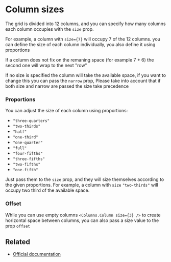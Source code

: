 
<Meta title="Columns/Sizes" />

# Column sizes

The grid is divided into 12 columns, and you can specify how many columns each column occupies with the `size` prop.

For example, a column with `size={7}` will occupy 7 of the 12 columns. you can define the size of each column individually, you also define it using proportions

If a column does not fix on the remaning space (for example 7 + 6) the second one will wrap to the next "row"

If no size is specified the column will take the available space, if you want to change this you can pass the 
`narrow` prop, Please take into account that if both size and narrow are passed the size take precedence

### Proportions

You can adjust the size of each column using proportions:

- `"three-quarters"`
- `"two-thirds"`
- `"half"`
- `"one-third"`
- `"one-quarter"`
- `"full"`
- `"four-fifths"`
- `"three-fifths"`
- `"two-fifths"`
- `"one-fifth"`

Just pass them to the `size` prop, and they will size themselves according to the given proportions.
For example, a column with `size` `"two-thirds"` will occupy two third of the available space.

### Offset

While you can use empty columns `<Columns.Column size={3} />` to create horizontal space between columns, you can also pass a size value to the prop `offset`
<Canvas>
  <Story story={stories.Sizes} name="Sizes" />
</Canvas>

## Related

- [Official documentation](https://bulma.io/documentation/columns/sizes/)